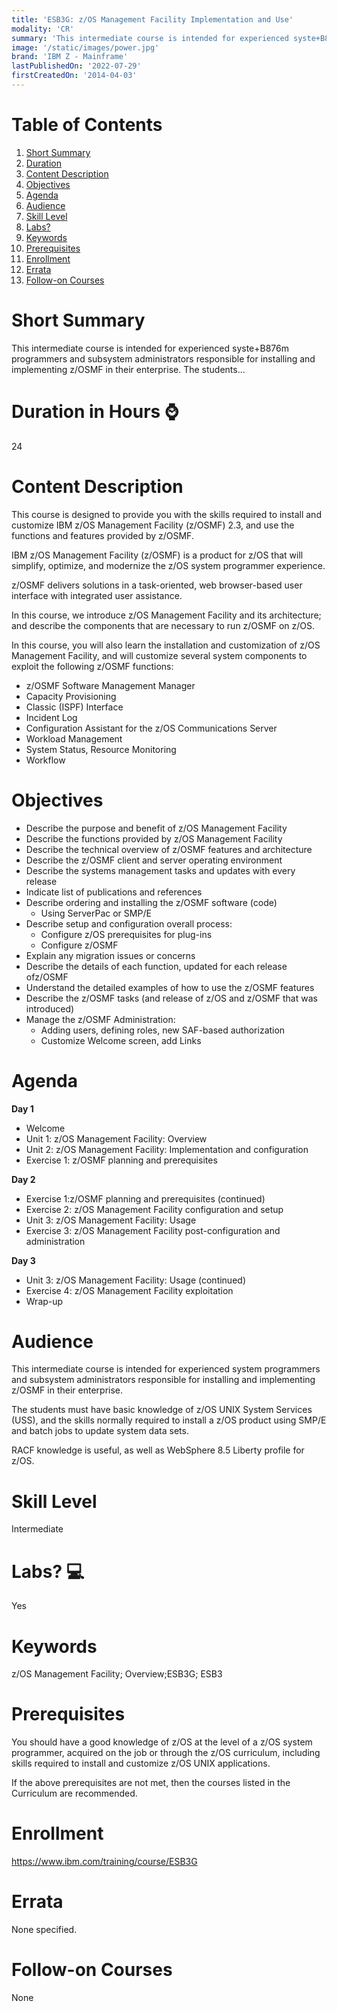 ```yaml
---
title: 'ESB3G: z/OS Management Facility Implementation and Use'
modality: 'CR'
summary: 'This intermediate course is intended for experienced syste+B876m programmers and subsystem administrators responsible for installing and implementing z/OSMF in their enterprise. The students...'
image: '/static/images/power.jpg'
brand: 'IBM Z - Mainframe'
lastPublishedOn: '2022-07-29'
firstCreatedOn: '2014-04-03'
---
```

# Table of Contents
1.  [Short Summary](#short-summary)
2.  [Duration](#duration-in-hours-)
3.  [Content Description](#content-description)
4.  [Objectives](#objectives)
5.  [Agenda](#agenda)
6.  [Audience](#audience)
7.  [Skill Level](#skill-level)
8.  [Labs?](#labs-)
9.  [Keywords](#keywords)
10. [Prerequisites](#prerequisites)
11. [Enrollment](#enrollment)
12. [Errata](#errata)
13. [Follow-on Courses](#follow-on-courses)

# Short Summary
This intermediate course is intended for experienced syste+B876m programmers and subsystem administrators responsible for installing and implementing z/OSMF in their enterprise. The students...

# Duration in Hours ⌚
24

# Content Description
This course is designed to provide you with the skills required to install and customize IBM z/OS Management Facility (z/OSMF) 2.3, and use the functions and features provided by z/OSMF.

IBM z/OS Management Facility (z/OSMF) is a product for z/OS that will simplify, optimize, and modernize the z/OS system programmer experience.

z/OSMF delivers solutions in a task-oriented, web browser-based user interface with integrated user assistance.

In this course, we introduce z/OS Management Facility and its architecture; and describe the components that are necessary to run z/OSMF on z/OS.

In this course, you will also learn the installation and customization of z/OS Management Facility, and will customize several system components to exploit the following z/OSMF functions:

* z/OSMF Software Management Manager
* Capacity Provisioning
* Classic (ISPF) Interface
* Incident Log
* Configuration Assistant for the z/OS Communications Server
* Workload Management
* System Status, Resource Monitoring
* Workflow


# Objectives
* Describe the purpose and benefit of z/OS Management Facility
* Describe the functions provided by z/OS Management Facility
* Describe the technical overview of z/OSMF features and architecture
* Describe the z/OSMF client and server operating environment
* Describe the systems management tasks and updates with every release
* Indicate list of publications and references
* Describe ordering and installing the z/OSMF software (code)
	+ Using ServerPac or SMP/E
* Describe setup and configuration overall process:
	+ Configure z/OS prerequisites for plug-ins
	+ Configure z/OSMF
* Explain any migration issues or concerns
* Describe the details of each function, updated for each release ofz/OSMF
* Understand the detailed examples of how to use the z/OSMF features
* Describe the z/OSMF tasks (and release of z/OS and z/OSMF that was introduced)
* Manage the z/OSMF Administration:
	+ Adding users, defining roles, new SAF-based authorization
	+ Customize Welcome screen, add Links


# Agenda
**Day 1**

* Welcome
* Unit 1: z/OS Management Facility: Overview
* Unit 2: z/OS Management Facility: Implementation and configuration
* Exercise 1: z/OSMF planning and prerequisites

**Day 2**

* Exercise 1:z/OSMF planning and prerequisites (continued)
* Exercise 2: z/OS Management Facility configuration and setup
* Unit 3: z/OS Management Facility: Usage
* Exercise 3: z/OS Management Facility post-configuration and administration

**Day 3**

* Unit 3: z/OS Management Facility: Usage (continued)
* Exercise 4: z/OS Management Facility exploitation
* Wrap-up


# Audience
This intermediate course is intended for experienced system programmers and subsystem administrators responsible for installing and implementing z/OSMF in their enterprise.


The students must have basic knowledge of z/OS UNIX System Services (USS), and the skills normally required to install a z/OS product using SMP/E and batch jobs to update system data sets.


RACF knowledge is useful, as well as WebSphere 8.5 Liberty profile for z/OS.



# Skill Level
Intermediate        

# Labs? 💻
Yes

# Keywords
z/OS Management Facility; Overview;ESB3G; ESB3

# Prerequisites
You should have a good knowledge of z/OS at the level of a z/OS system programmer, acquired on the job or through the z/OS curriculum, including skills required to install and customize z/OS UNIX applications.


If the above prerequisites are not met, then the courses listed in the Curriculum are recommended.



# Enrollment
https://www.ibm.com/training/course/ESB3G

# Errata
None specified.

# Follow-on Courses
None

